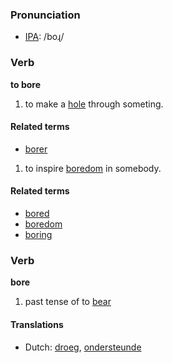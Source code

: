 === Pronunciation ===
*[[w:IPA|IPA]]: /boɻ/

=== Verb ===
'''to bore'''

# to make a [[hole]] through someting.

====Related terms====
*[[borer]]

# to inspire [[boredom]] in somebody.

====Related terms====
*[[bored]]
*[[boredom]]
*[[boring]]

=== Verb ===
'''bore'''

# past tense of to [[bear]]

==== Translations ====
*Dutch: [[droeg]], [[ondersteunde]]